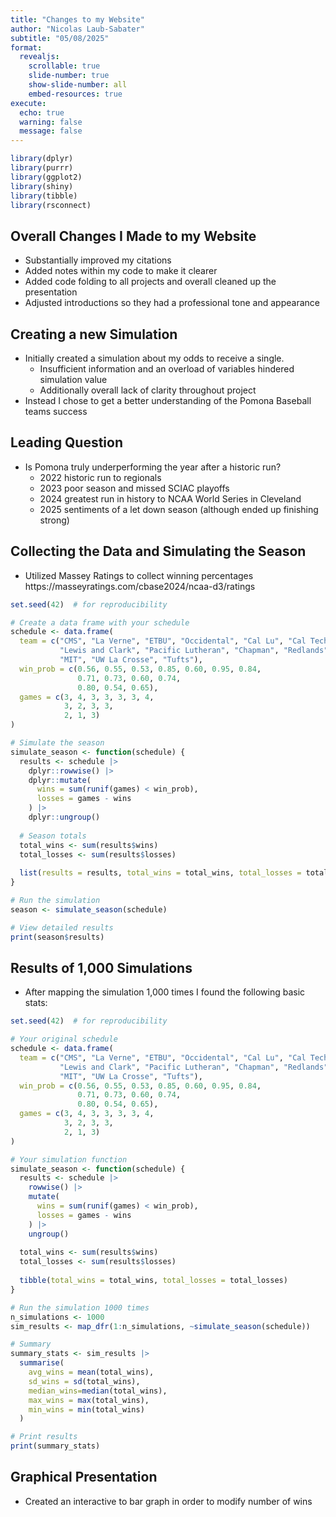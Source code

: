 ```yaml
---
title: "Changes to my Website"
author: "Nicolas Laub-Sabater"
subtitle: "05/08/2025"
format:
  revealjs:
    scrollable: true
    slide-number: true
    show-slide-number: all
    embed-resources: true
execute:
  echo: true
  warning: false
  message: false
---
```

```r
library(dplyr)
library(purrr)
library(ggplot2)
library(shiny)
library(tibble)
library(rsconnect)
```
## **Overall Changes I Made to my Website**

- Substantially improved my citations  
- Added notes within my code to make it clearer
- Added code folding to all projects and overall cleaned up the presentation
- Adjusted introductions so they had a professional tone and appearance



## **Creating a new Simulation**
- Initially created a simulation about my odds to receive a single. 
  - Insufficient information and an overload of variables hindered simulation value
  - Additionally overall lack of clarity throughout project
- Instead I chose to get a better understanding of the Pomona Baseball teams success 

## **Leading Question**

- Is Pomona truly underperforming the year after a historic run?
  - 2022 historic run to regionals 
  - 2023 poor season and missed SCIAC playoffs
  - 2024 greatest run in history to NCAA World Series in Cleveland
  - 2025 sentiments of a let down season (although ended up finishing strong)

## **Collecting the Data and Simulating the Season**

- Utilized Massey Ratings to collect winning percentages 
https://masseyratings.com/cbase2024/ncaa-d3/ratings 


```r
set.seed(42)  # for reproducibility

# Create a data frame with your schedule
schedule <- data.frame(
  team = c("CMS", "La Verne", "ETBU", "Occidental", "Cal Lu", "Cal Tech", "Whittier",
           "Lewis and Clark", "Pacific Lutheran", "Chapman", "Redlands", 
           "MIT", "UW La Crosse", "Tufts"),
  win_prob = c(0.56, 0.55, 0.53, 0.85, 0.60, 0.95, 0.84,
               0.71, 0.73, 0.60, 0.74,
               0.80, 0.54, 0.65),
  games = c(3, 4, 3, 3, 3, 3, 4,
            3, 2, 3, 3,
            2, 1, 3)
)

# Simulate the season
simulate_season <- function(schedule) {
  results <- schedule |>
    dplyr::rowwise() |>
    dplyr::mutate(
      wins = sum(runif(games) < win_prob),
      losses = games - wins
    ) |>
    dplyr::ungroup()
  
  # Season totals
  total_wins <- sum(results$wins)
  total_losses <- sum(results$losses)
  
  list(results = results, total_wins = total_wins, total_losses = total_losses)
}

# Run the simulation
season <- simulate_season(schedule)

# View detailed results
print(season$results)
```

## **Results of 1,000 Simulations**
- After mapping the simulation 1,000 times I found the following basic stats: 
```r


set.seed(42)  # for reproducibility

# Your original schedule
schedule <- data.frame(
  team = c("CMS", "La Verne", "ETBU", "Occidental", "Cal Lu", "Cal Tech", "Whittier",
           "Lewis and Clark", "Pacific Lutheran", "Chapman", "Redlands", 
           "MIT", "UW La Crosse", "Tufts"),
  win_prob = c(0.56, 0.55, 0.53, 0.85, 0.60, 0.95, 0.84,
               0.71, 0.73, 0.60, 0.74, 
               0.80, 0.54, 0.65),
  games = c(3, 4, 3, 3, 3, 3, 4,
            3, 2, 3, 3,
            2, 1, 3)
)

# Your simulation function
simulate_season <- function(schedule) {
  results <- schedule |>
    rowwise() |>
    mutate(
      wins = sum(runif(games) < win_prob),
      losses = games - wins
    ) |>
    ungroup()
  
  total_wins <- sum(results$wins)
  total_losses <- sum(results$losses)
  
  tibble(total_wins = total_wins, total_losses = total_losses)
}

# Run the simulation 1000 times
n_simulations <- 1000
sim_results <- map_dfr(1:n_simulations, ~simulate_season(schedule))

# Summary
summary_stats <- sim_results |>
  summarise(
    avg_wins = mean(total_wins),
    sd_wins = sd(total_wins),
    median_wins=median(total_wins),
    max_wins = max(total_wins),
    min_wins = min(total_wins)
  )

# Print results
print(summary_stats)

```


## **Graphical Presentation**

- Created an interactive to bar graph in order to modify number of wins 




